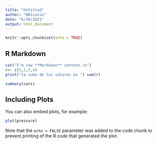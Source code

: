 ```yaml
---
title: "Untitled"
author: "BNicasio"
date: "6/30/2021"
output: html_document
---
```


```r
knitr::opts_chunk$set(echo = TRUE)
```

## R Markdown
```r
cat("I'm raw **Markdown** content.\n")
r<- c(1,2,3,4)
print("la suma de los valores es ") sum(r)
```
  
```r
summary(cars)
```

## Including Plots

You can also embed plots, for example:

```r
plot(pressure)
```

Note that the `echo = FALSE` parameter was added to the code chunk to prevent printing of the R code that generated the plot.
